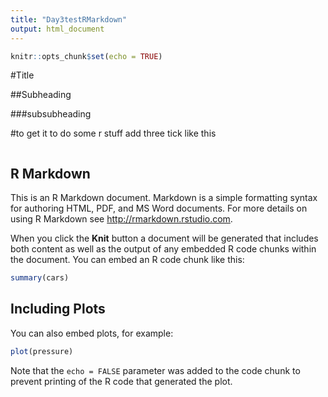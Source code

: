 ```yaml
---
title: "Day3testRMarkdown"
output: html_document
---
```


```r
knitr::opts_chunk$set(echo = TRUE)
```

#Title

##Subheading

###subsubheading

#to get it to do some r stuff add three tick like this

```{}

```


## R Markdown

This is an R Markdown document. Markdown is a simple formatting syntax for authoring HTML, PDF, and MS Word documents. For more details on using R Markdown see <http://rmarkdown.rstudio.com>.

When you click the **Knit** button a document will be generated that includes both content as well as the output of any embedded R code chunks within the document. You can embed an R code chunk like this:

```r
summary(cars)
```

## Including Plots

You can also embed plots, for example:

```r
plot(pressure)
```

Note that the `echo = FALSE` parameter was added to the code chunk to prevent printing of the R code that generated the plot.
